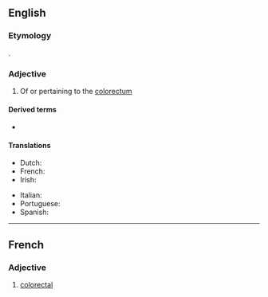 ==English==

===Etymology===
{{prefix|colo|rectal|lang=en}}.

===Adjective===
{{en-adj|-}}

# {{lb|en|anatomy}} Of or pertaining to the [[colorectum]]

====Derived terms====
* {{l|en|colorectal cancer}}

====Translations====
{{trans-top|medicine: of or pertaining to the colorectum}}
* Dutch: {{t+|nl|colorectaal}}
* French: {{t+|fr|colorectal}}
* Irish: {{t|ga|colaireicteach}}
{{trans-mid}}
* Italian: {{t|it|colorettale}}
* Portuguese: {{t|pt|colorretal}}
* Spanish: {{t|es|colorrectal}}
{{trans-bottom}}

----

==French==

===Adjective===
{{fr-adj}}

# [[#English|colorectal]]